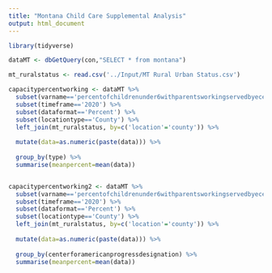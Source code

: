 ```yaml
---
title: "Montana Child Care Supplemental Analysis"
output: html_document
---
```


```r
library(tidyverse)
```


```r
dataMT <- dbGetQuery(con,"SELECT * from montana")

mt_ruralstatus <- read.csv('../Input/MT Rural Urban Status.csv')
```


```r
capacitypercentworking <- dataMT %>% 
  subset(varname=='percentofchildrenunder6withparentsworkingservedbyececapacity') %>%
  subset(timeframe=='2020') %>%
  subset(dataformat=='Percent') %>%
  subset(locationtype=='County') %>%
  left_join(mt_ruralstatus, by=c('location'='county')) %>%
  
  mutate(data=as.numeric(paste(data))) %>%
  
  group_by(type) %>%
  summarise(meanpercent=mean(data))


capacitypercentworking2 <- dataMT %>% 
  subset(varname=='percentofchildrenunder6withparentsworkingservedbyececapacity') %>%
  subset(timeframe=='2020') %>%
  subset(dataformat=='Percent') %>%
  subset(locationtype=='County') %>%
  left_join(mt_ruralstatus, by=c('location'='county')) %>%
  
  mutate(data=as.numeric(paste(data))) %>%
  
  group_by(centerforamericanprogressdesignation) %>%
  summarise(meanpercent=mean(data))


```